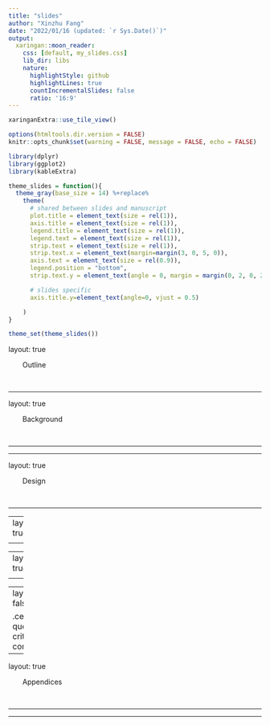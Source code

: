 ```yaml
---
title: "slides"
author: "Xinzhu Fang"
date: "2022/01/16 (updated: `r Sys.Date()`)"
output:
  xaringan::moon_reader:   
    css: [default, my_slides.css]
    lib_dir: libs
    nature:
      highlightStyle: github
      highlightLines: true
      countIncrementalSlides: false
      ratio: '16:9'
---
```

```r
xaringanExtra::use_tile_view()
```

```r
options(htmltools.dir.version = FALSE)
knitr::opts_chunk$set(warning = FALSE, message = FALSE, echo = FALSE)

library(dplyr)
library(ggplot2)
library(kableExtra)

theme_slides = function(){
  theme_gray(base_size = 14) %+replace%
    theme(
      # shared between slides and manuscript
      plot.title = element_text(size = rel(1)),
      axis.title = element_text(size = rel(1)),
      legend.title = element_text(size = rel(1)),
      legend.text = element_text(size = rel(1)),
      strip.text = element_text(size = rel(1)),
      strip.text.x = element_text(margin=margin(3, 0, 5, 0)),
      axis.text = element_text(size = rel(0.9)),
      legend.position = "bottom",
      strip.text.y = element_text(angle = 0, margin = margin(0, 2, 0, 2))

      # slides specific
      axis.title.y=element_text(angle=0, vjust = 0.5)

    )
}

theme_set(theme_slides())

```
layout: true

<div class="my-header">&emsp;&emsp;Outline</div>
<br>

---

layout: true

<div class="my-header">&emsp;&emsp;Background</div>
<br>

---

---

layout: true

<div class="my-header">&emsp;&emsp;Design</div>
<br>

---

---
layout: true

<div class="my-header">&emsp;&emsp;Result</div>
<br>

---

---
layout: true

<div class="my-header">&emsp;&emsp;Discussion</div>
<br>

---

---
layout: false

.center[
# questions, criticisms, comments  
]


---

layout: true

<div class="my-header">&emsp;&emsp;Appendices</div>
<br>

---

---
